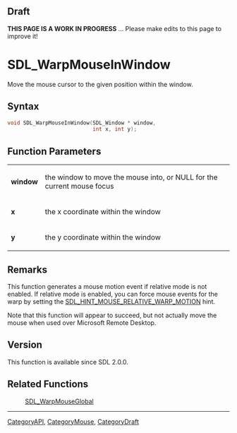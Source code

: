 
== Draft ==

'''THIS PAGE IS A WORK IN PROGRESS''' ... Please make edits to this page to improve it!
= SDL_WarpMouseInWindow =

Move the mouse cursor to the given position within the window.

== Syntax ==

<syntaxhighlight lang='c'>
void SDL_WarpMouseInWindow(SDL_Window * window,
                           int x, int y);
</syntaxhighlight>

== Function Parameters ==

{|
|'''window'''
|the window to move the mouse into, or NULL for the current mouse focus
|-
|'''x'''
|the x coordinate within the window
|-
|'''y'''
|the y coordinate within the window
|}

== Remarks ==

This function generates a mouse motion event if relative mode is not
enabled. If relative mode is enabled, you can force mouse events for the
warp by setting the [[SDL_HINT_MOUSE_RELATIVE_WARP_MOTION]] hint.

Note that this function will appear to succeed, but not actually move the
mouse when used over Microsoft Remote Desktop.

== Version ==

This function is available since SDL 2.0.0.

== Related Functions ==

:[[SDL_WarpMouseGlobal]]

----
[[CategoryAPI]], [[CategoryMouse]], [[CategoryDraft]]


